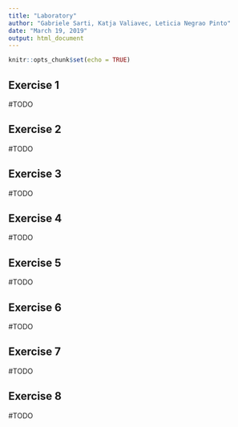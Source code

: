 ```yaml
---
title: "Laboratory"
author: "Gabriele Sarti, Katja Valiavec, Leticia Negrao Pinto"
date: "March 19, 2019"
output: html_document
---
```


```r
knitr::opts_chunk$set(echo = TRUE)
```

## Exercise 1

#TODO

## Exercise 2

#TODO

## Exercise 3

#TODO

## Exercise 4

#TODO

## Exercise 5

#TODO

## Exercise 6

#TODO

## Exercise 7

#TODO

## Exercise 8

#TODO